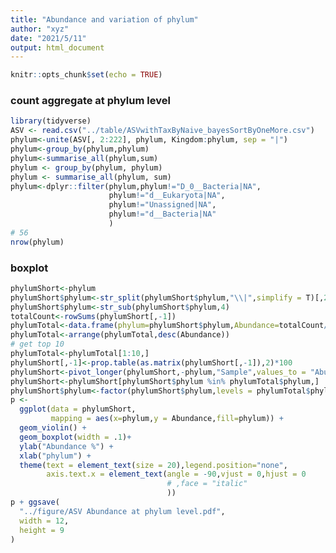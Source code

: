```yaml
---
title: "Abundance and variation of phylum"
author: "xyz"
date: "2021/5/11"
output: html_document
---
```


```r
knitr::opts_chunk$set(echo = TRUE)
```

### count aggregate at phylum level

```r
library(tidyverse)
ASV <- read.csv("../table/ASVwithTaxByNaive_bayesSortByOneMore.csv")
phylum<-unite(ASV[, 2:222], phylum, Kingdom:phylum, sep = "|")
phylum<-group_by(phylum,phylum)
phylum<-summarise_all(phylum,sum)
phylum <- group_by(phylum, phylum)
phylum <- summarise_all(phylum, sum)
phylum<-dplyr::filter(phylum,phylum!="D_0__Bacteria|NA",
                      phylum!="d__Eukaryota|NA",
                      phylum!="Unassigned|NA",
                      phylum!="d__Bacteria|NA"
                      )
# 56
nrow(phylum)
```

### boxplot

```r
phylumShort<-phylum
phylumShort$phylum<-str_split(phylumShort$phylum,"\\|",simplify = T)[,2]
phylumShort$phylum<-str_sub(phylumShort$phylum,4)
totalCount<-rowSums(phylumShort[,-1])
phylumTotal<-data.frame(phylum=phylumShort$phylum,Abundance=totalCount/sum(totalCount)*100)
phylumTotal<-arrange(phylumTotal,desc(Abundance))
# get top 10
phylumTotal<-phylumTotal[1:10,]
phylumShort[,-1]<-prop.table(as.matrix(phylumShort[,-1]),2)*100
phylumShort<-pivot_longer(phylumShort,-phylum,"Sample",values_to = "Abundance")
phylumShort<-phylumShort[phylumShort$phylum %in% phylumTotal$phylum,]
phylumShort$phylum<-factor(phylumShort$phylum,levels = phylumTotal$phylum)
p <-
  ggplot(data = phylumShort,
         mapping = aes(x=phylum,y = Abundance,fill=phylum)) +
  geom_violin() +
  geom_boxplot(width = .1)+
  ylab("Abundance %") +
  xlab("phylum") +
  theme(text = element_text(size = 20),legend.position="none",
        axis.text.x = element_text(angle = -90,vjust = 0,hjust = 0
                                   # ,face = "italic"
                                   ))
p + ggsave(
  "../figure/ASV Abundance at phylum level.pdf",
  width = 12,
  height = 9
)
```